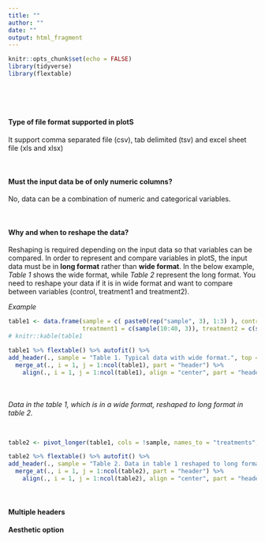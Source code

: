```yaml
---
title: ""
author: ""
date: ""
output: html_fragment
---
```


```r
knitr::opts_chunk$set(echo = FALSE)
library(tidyverse)
library(flextable)
```


<br>

<br>

#### **Type of file format supported in plotS**

 It support comma separated file (csv), tab delimited (tsv) and excel sheet file (xls and xlsx)

<br>

#### **Must the input data be of only numeric columns?**

No, data can be a combination of numeric and categorical variables.

<br>


#### **Why and when to reshape the data?**

<!-- Depending on the input data, reshape is necessary so that comparison can be made between variables. Graphics in plotS is drawn using [Ggplot2](https://ggplot2.tidyverse.org/). To represent and compare between variables in ggplot require the input data in long format rather than wide format (example below). Table 1 represents wide format and table 2 represents long format.  -->

Reshaping is required depending on the input data so that variables can be compared. In order to represent and compare variables in plotS, the input data must be in **long format** rather than **wide format**. In the below example, _Table 1_ shows the wide format, while _Table 2_ represent the long format. You need to reshape your data if it is in wide format and want to compare between variables (control, treatment1 and treatment2).
<!-- PlotS graphics are created with [Ggplot2](https://ggplot2.tidyverse.org/), so it inherit the same property.  -->

_Example_


```r
table1 <- data.frame(sample = c( paste0(rep("sample", 3), 1:3) ), control = c(sample(20:50, 3)),
                     treatment1 = c(sample(10:40, 3)), treatment2 = c(sample(30:60, 3)))
# knitr::kable(table1

table1 %>% flextable() %>% autofit() %>% 
add_header(., sample = "Table 1. Typical data with wide format.", top = TRUE) %>%
  merge_at(., i = 1, j = 1:ncol(table1), part = "header") %>%
    align(., i = 1, j = 1:ncol(table1), align = "center", part = "header")

```

<br>
<br>
_Data in the table 1, which is in a wide format, reshaped to long format in table 2._

<br>

```r
table2 <- pivot_longer(table1, cols = !sample, names_to = "treatments", values_to = "value")

table2 %>% flextable() %>% autofit() %>% 
add_header(., sample = "Table 2. Data in table 1 reshaped to long format.", top = TRUE) %>%
  merge_at(., i = 1, j = 1:ncol(table2), part = "header") %>%
    align(., i = 1, j = 1:ncol(table2), align = "center", part = "header")

```

<br>

#### **Multiple headers**

#### **Aesthetic option**

